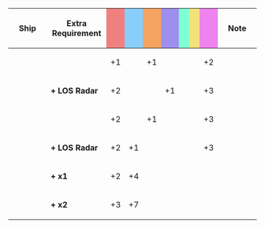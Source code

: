 {|class="wikitable" style="width:100%; text-align: center; vertical-align: middle;"
|-
! style="width: 20%;" | Ship
! style="width: 25%;" | Extra Requirement
! style="width: 5%; background-color: lightcoral;" | {{Firepower}}
! style="width: 5%; background-color: lightskyblue;" | {{Torpedo}}
! style="width: 5%; background-color: sandybrown;" | {{AA}}
! style="width: 5%; background-color: #9C8FEE;" | {{ASW}}
! style="width: 5%; background-color: #7fffd4;" | {{LOS}}
! style="width: 5%; background-color: #F2E279;" | {{Armor}}
! style="width: 5%; background-color: violet;" | {{Evasion}}
! style="width: 20%;" | Note
|-
! rowspan="2"|{{ShipLink|Shimushu|Kunashiri|Hachijou|Ishigaki|text=Shimushu-class|link_class=Shimushu}}<br />{{ShipLink|Etorofu|Matsuwa|Sado|Tsushima|Hirato|Fukae|text=Etorofu-class|link_class=Etorofu}}
| style="text-align:left;" |
| +1 || || +1 || || || || +2
| style="text-align:left;" |
|-
| style="text-align:left;" | '''+ LOS Radar'''
| +2 || || || +1 || || || +3
| style="text-align:left;" |
|-
! rowspan="4"|{{ShipLink|Kamikaze|Asakaze|Harukaze|Matsukaze|Hatakaze|text=Kamikaze-class|link_class=Kamikaze}}<br />{{ShipLink|Mutsuki|Kisaragi|Yayoi|Uzuki|Satsuki|Minazuki|Fumizuki|Nagatsuki|Kikuzuki|Mikazuki|Mochizuki|text=Mutsuki-class|link_class=Mutsuki}}
| style="text-align:left;" |
| +2 || || +1 || || || || +3
| style="text-align:left;" |
|-
| style="text-align:left;" | '''+ LOS Radar'''
| +2 || +1 || || || || || +3
| style="text-align:left;" |
|-
| style="text-align:left;" | '''+ {{EquipmentLink|53cm Twin Torpedo Mount}} x1'''
| +2 || +4 || || || || ||
| style="text-align:left;" |
|-
| style="text-align:left;" | '''+ {{EquipmentLink|53cm Twin Torpedo Mount}} x2'''
| +3 || +7 || || || || ||
| style="text-align:left;" |
|}